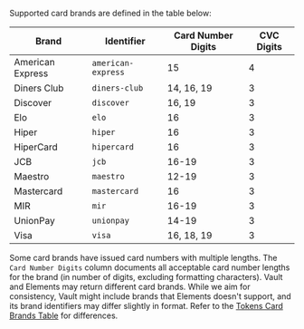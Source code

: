 
Supported card brands are defined in the table below:

| Brand            | Identifier         | Card Number Digits | CVC Digits |
| ---------------- | ------------------ | ------------------ | ---------- |
| American Express | `american-express` | 15                 | 4          |
| Diners Club      | `diners-club`      | 14, 16, 19         | 3          |
| Discover         | `discover`         | 16, 19             | 3          |
| Elo              | `elo`              | 16                 | 3          |
| Hiper            | `hiper`            | 16                 | 3          |
| HiperCard        | `hipercard`        | 16                 | 3          |
| JCB              | `jcb`              | 16-19              | 3          |
| Maestro          | `maestro`          | 12-19              | 3          |
| Mastercard       | `mastercard`       | 16                 | 3          |
| MIR              | `mir`              | 16-19              | 3          |
| UnionPay         | `unionpay`         | 14-19              | 3          |
| Visa             | `visa`             | 16, 18, 19         | 3          |

<Alert>Some card brands have issued card numbers with multiple lengths. The <code>Card Number Digits</code> column documents all acceptable card number lengths for the brand (in number of digits, excluding formatting characters).</Alert>
<Alert>Vault and Elements may return different card brands. While we aim for consistency, Vault might include brands that Elements doesn't support, and its brand identifiers may differ slightly in format. Refer to the [Tokens Card Brands Table](/docs/api/tokens/#card-brands) for differences.</Alert>
